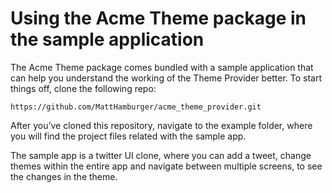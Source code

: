 # Using the Acme Theme package in the sample application

The Acme Theme package comes bundled with a sample application that can help you understand the working of the Theme Provider better. To start things off, clone the following repo:

```
https://github.com/MattHamburger/acme_theme_provider.git
```

After you’ve cloned this repository, navigate to the example folder, where you will find the project files related with the sample app.

The sample app is a twitter UI clone, where you can add a tweet, change themes within the entire app and navigate between multiple screens, to see the changes in the theme.



